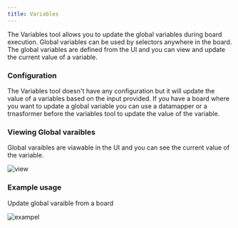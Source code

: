 ```yaml
---
title: Variables
---
```


The Variables tool allows you to update the global variables during board execution. Global variables can be used by selectors anywhere in the board. The global variables are defined from the UI and you can view and update the current value of a variable. 

### Configuration

The Variables tool doesn't have any configuration but it will update the value of a variables based on the input provided. 
If you have a board where you want to update a global variable you can use a datamapper or a trnasformer before the variables tool to update the value of the variable.


### Viewing Global varaibles 

Global varaibles are viawable in the UI and you can see the current value of the variable.

![view](/images/tools/global_variables_view.png)

### Example usage 

Update global varaible from a board 

![exampel](/images/tools/global_variables_usage.png)